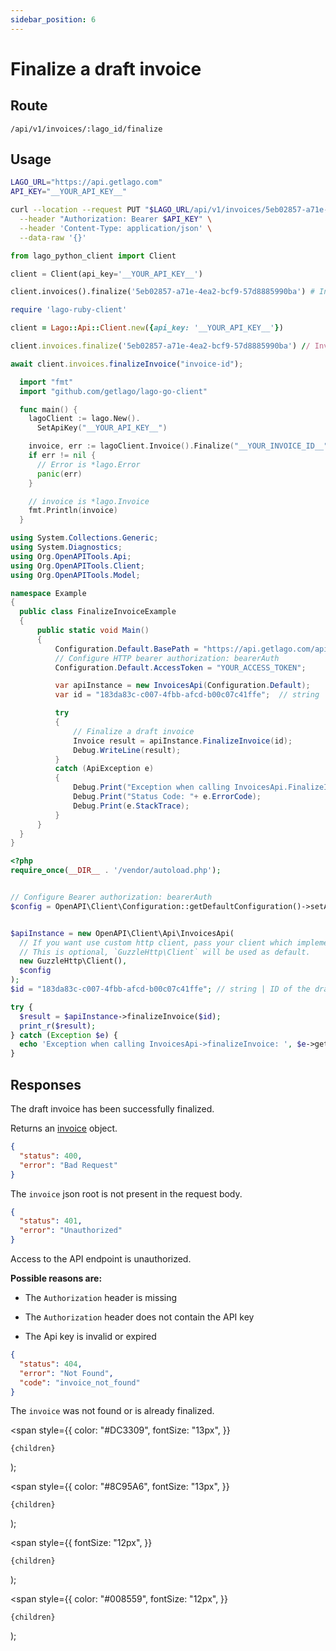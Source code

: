 ```yaml
---
sidebar_position: 6
---
```



# Finalize a draft invoice

## Route

```curl title="PUT"
/api/v1/invoices/:lago_id/finalize
```

## Usage

<Tabs groupId="prog-language">
  <TabItem value="curl" label="Curl" default>

```bash
LAGO_URL="https://api.getlago.com"
API_KEY="__YOUR_API_KEY__"

curl --location --request PUT "$LAGO_URL/api/v1/invoices/5eb02857-a71e-4ea2-bcf9-57d3a41bc6ba/finalize" \
  --header "Authorization: Bearer $API_KEY" \
  --header 'Content-Type: application/json' \
  --data-raw '{}'
```

  </TabItem>

  <TabItem value="python" label="Python">

```python
from lago_python_client import Client

client = Client(api_key='__YOUR_API_KEY__')

client.invoices().finalize('5eb02857-a71e-4ea2-bcf9-57d8885990ba') # Invoice ID
```

  </TabItem>

  <TabItem value="ruby" label="Ruby">

```ruby
require 'lago-ruby-client'

client = Lago::Api::Client.new({api_key: '__YOUR_API_KEY__'})

client.invoices.finalize('5eb02857-a71e-4ea2-bcf9-57d8885990ba') // Invoice ID
```

  </TabItem>

  <TabItem value="javascript" label="Javascript">

```javascript
await client.invoices.finalizeInvoice("invoice-id");
```

  </TabItem>

  <TabItem value="go" label="Go">

```go
  import "fmt"
  import "github.com/getlago/lago-go-client"

  func main() {
    lagoClient := lago.New().
      SetApiKey("__YOUR_API_KEY__")

    invoice, err := lagoClient.Invoice().Finalize("__YOUR_INVOICE_ID__")
    if err != nil {
      // Error is *lago.Error
      panic(err)
    }

    // invoice is *lago.Invoice
    fmt.Println(invoice)
  }
```

  </TabItem>

  <TabItem value="csharp" label="C#">

```csharp
using System.Collections.Generic;
using System.Diagnostics;
using Org.OpenAPITools.Api;
using Org.OpenAPITools.Client;
using Org.OpenAPITools.Model;

namespace Example
{
  public class FinalizeInvoiceExample
  {
      public static void Main()
      {
          Configuration.Default.BasePath = "https://api.getlago.com/api/v1";
          // Configure HTTP bearer authorization: bearerAuth
          Configuration.Default.AccessToken = "YOUR_ACCESS_TOKEN";

          var apiInstance = new InvoicesApi(Configuration.Default);
          var id = "183da83c-c007-4fbb-afcd-b00c07c41ffe";  // string | ID of the draft Lago Invoice

          try
          {
              // Finalize a draft invoice
              Invoice result = apiInstance.FinalizeInvoice(id);
              Debug.WriteLine(result);
          }
          catch (ApiException e)
          {
              Debug.Print("Exception when calling InvoicesApi.FinalizeInvoice: " + e.Message );
              Debug.Print("Status Code: "+ e.ErrorCode);
              Debug.Print(e.StackTrace);
          }
      }
  }
}
```

  </TabItem>

  <TabItem value="php" label="PHP">

```php
<?php
require_once(__DIR__ . '/vendor/autoload.php');


// Configure Bearer authorization: bearerAuth
$config = OpenAPI\Client\Configuration::getDefaultConfiguration()->setAccessToken('YOUR_ACCESS_TOKEN');


$apiInstance = new OpenAPI\Client\Api\InvoicesApi(
  // If you want use custom http client, pass your client which implements `GuzzleHttp\ClientInterface`.
  // This is optional, `GuzzleHttp\Client` will be used as default.
  new GuzzleHttp\Client(),
  $config
);
$id = "183da83c-c007-4fbb-afcd-b00c07c41ffe"; // string | ID of the draft Lago Invoice

try {
  $result = $apiInstance->finalizeInvoice($id);
  print_r($result);
} catch (Exception $e) {
  echo 'Exception when calling InvoicesApi->finalizeInvoice: ', $e->getMessage(), PHP_EOL;
}
```

  </TabItem>
</Tabs>

## Responses

<Tabs>
  <TabItem value="200" label="HTTP 200" default>

The draft invoice has been successfully finalized.

Returns an [invoice](./invoice-object) object.

  </TabItem>

  <TabItem value="400" label="HTTP 400">

```json
{
  "status": 400,
  "error": "Bad Request"
}
```

The `invoice` json root is not present in the request body.

  </TabItem>

  <TabItem value="401" label="HTTP 401">

```json
{
  "status": 401,
  "error": "Unauthorized"
}
```

Access to the API endpoint is unauthorized.

**Possible reasons are:**

- The `Authorization` header is missing
- The `Authorization` header does not contain the API key
- The Api key is invalid or expired

  </TabItem>

  <TabItem value="404" label="HTTP 404">

```json
{
  "status": 404,
  "error": "Not Found",
  "code": "invoice_not_found"
}
```

The `invoice` was not found or is already finalized.

  </TabItem>
</Tabs>

  <span
    style={{
      color: "#DC3309",
      fontSize: "13px",
    }}
  >
    {children}
  </span>
);

  <span
    style={{
      color: "#8C95A6",
      fontSize: "13px",
    }}
  >
    {children}
  </span>
);

  <span
    style={{
      fontSize: "12px",
    }}
  >
    {children}
  </span>
);

  <span
    style={{
      color: "#008559",
      fontSize: "12px",
    }}
  >
    {children}
  </span>
);
